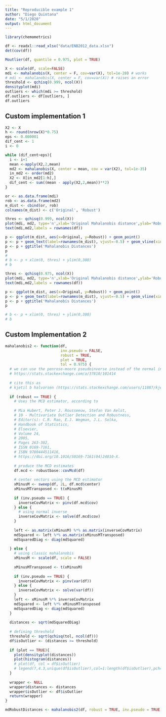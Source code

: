 ```yaml
---
title: "Reproducible example 1"
author: "Diego Quintana"
date: "5/1/2020"
output: html_document
---
```


```r
library(chemometrics)
```


```r
df <- readxl::read_xlsx("data/ENB2012_data.xlsx")
det(cov(df))
```

```r
Moutlier(df, quantile = 0.975, plot = TRUE)
```

```r
X <- scale(df, scale=FALSE)
mdi <- mahalanobis(X, center = F, cov=var(X), tol=1e-20) # works
# mdi <- mahalanobis(X, center = F, cov=var(X)) # raises an error
threshold <- qchisq(0.999, ncol(X))
densityplot(mdi)
outliers <- which(mdi >= threshold)
df.outliers <- df[outliers, ]
df.outliers
```

## Custom implementation 1

```r
X2 <- X
h <- round(nrow(X)*0.75)
eps <- 0.000001 
dif_cent <- 1
i <- 0

while (dif_cent>eps){
  i <- i+1
  mean <-apply(X2,2,mean)
  md2 <- mahalanobis(X, center = mean, cov = var(X2), tol=1e-35)
  in_md2 <- order(md2)
  X2 <- X[in_md2[1:h],]
  dif_cent <- sum((mean - apply(X2,2,mean))**2)
}
```

```r
or <- as.data.frame(mdi)
rob <- as.data.frame(md2)
m_dist <- cbind(or, rob)
colnames(m_dist) <- c('Original', 'Robust')

```


```r
thres <- qchisq(0.999, ncol(X))
plot(mdi, md2, type='n',xlab='Original Mahalanobis distance',ylab='Robust Mahalanobis distance')
text(mdi,md2,labels = rownames(df))

p <- ggplot(m_dist, aes(x=Original, y=Robust)) + geom_point() 
p <- p + geom_text(label=rownames(m_dist), vjust=-0.5) + geom_vline(xintercept = thres, linetype=2, color='red') + geom_hline(yintercept = thres, linetype=2, color='red')
p <- p + ggtitle('Mahalanobis Distances')
p
# 
# b <- p + xlim(0, thres) + ylim(0,300)
# b
```


```r
thres <- qchisq(0.975, ncol(X))
plot(mdi, md2, type='n',xlab='Original Mahalanobis distance',ylab='Robust Mahalanobis distance')
text(mdi,md2,labels = rownames(df))

p <- ggplot(m_dist, aes(x=Original, y=Robust)) + geom_point() 
p <- p + geom_text(label=rownames(m_dist), vjust=-0.5) + geom_vline(xintercept = thres, linetype=2, color='red') + geom_hline(yintercept = thres, linetype=2, color='red')
p <- p + ggtitle('Mahalanobis Distances')
p

# b <- p + xlim(0, thres) + ylim(0,300)
# b
```

## Custom Implementation 2

```r
mahalanobis2 <- function(df,
                         inv.pseudo = FALSE,
                         robust = TRUE,
                         plot = TRUE,
                         tol = 0.975) {
  # we can use the penrose-moore pseudoinverse instead of the normal inverse
  # https://stats.stackexchange.com/a/37810/101414
  
  # cite this as
  # kjetil b halvorsen (https://stats.stackexchange.com/users/11887/kjetil-b-halvorsen), Singular covariance matrix in Mahalanobis distance in Matlab, URL (version: 2012-09-22): https://stats.stackexchange.com/q/37810
  
  if (robust == TRUE) {
    # Uses the MCD estimator, according to
    
    # Mia Hubert, Peter J. Rousseeuw, Stefan Van Aelst,
    # 10 - Multivariate Outlier Detection and Robustness,
    # Editor(s): C.R. Rao, E.J. Wegman, J.L. Solka,
    # Handbook of Statistics,
    # Elsevier,
    # Volume 24,
    # 2005,
    # Pages 263-302,
    # ISSN 0169-7161,
    # ISBN 9780444511416,
    # https://doi.org/10.1016/S0169-7161(04)24010-X.
    
    # produce the MCD estimates
    df.mcd <- robustbase::covMcd(df)
    
    # center vectors using the MCD estimator
    xMinusM <- sweep(df, 2L, df.mcd$center)
    xMinusMTransposed <- t(xMinusM)
    
    if (inv.pseudo == TRUE) {
      inverseCovMatrix <- pinv(df.mcd$cov)
    } else {
      # using normal inverse
      inverseCovMatrix <- solve(df.mcd$cov)
    }
    
    left <- as.matrix(xMinusM) %*% as.matrix(inverseCovMatrix)
    mdSquared <- left %*% as.matrix(xMinusMTransposed)
    mdSquaredDiag <- diag(mdSquared)
    
  } else {
    # using classic mahalanobis
    xMinusM <- scale(df, scale = FALSE)
    
    xMinusMTransposed <- t(xMinusM)
    
    if (inv.pseudo == TRUE) {
      inverseCovMatrix <- pinv(var(df))
    } else {
      inverseCovMatrix <- solve(var(df))
    }
    left <- xMinusM %*% inverseCovMatrix
    mdSquared <- left %*% xMinusMTransposed
    mdSquaredDiag <- diag(mdSquared)
  }
  
  distances <- sqrt(mdSquaredDiag)
  
  # defining threshold
  threshold <- sqrt(qchisq(tol, ncol(df)))
  df$isOutlier <- (distances >= threshold)
  
  if (plot == TRUE){
    plot(densityplot(distances))
    plot(histogram(distances))
    # plot(df, col = df$isOutlier)
    # legend(7,4.3,unique(df$isOutlier),col=1:length(df$isOutlier),pch=1)
  }
  
  wrapper <- NULL
  wrapper$distances <- distances
  wrapper$isOutlier <- df$isOutlier
  return(wrapper)
}

mdRobustDistances <- mahalanobis2(df, robust = TRUE, inv.pseudo = TRUE, plot = TRUE)
```

